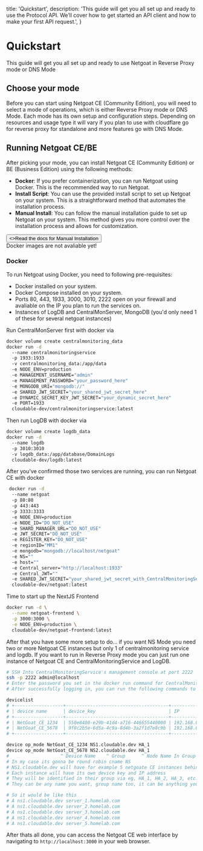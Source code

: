   title: 'Quickstart',
  description:
    'This guide will get you all set up and ready to use the Protocol API. We’ll cover how to get started an API client and how to make your first API request.',
}

# Quickstart

This guide will get you all set up and ready to use Netgoat in Reverse Proxy mode or DNS Mode

## Choose your mode

Before you can start using Netgoat CE (Community Edition), you will need to select a mode of operations, which is either Reverse Proxy mode or DNS Mode. Each mode has its own setup and configuration steps. Depending on resources and usage type it will vary if you plan to use with cloudflare go for reverse proxy for standalone and more features go with DNS Mode.

## Running Netgoat CE/BE

After picking your mode, you can install Netgoat CE (Community Edition) or BE (Business Edition) using the following methods:
- **Docker**: If you prefer containerization, you can run Netgoat using Docker. This is the recommended way to run Netgoat.
- **Install Script**: You can use the provided install script to set up Netgoat on your system. This is a straightforward method that automates the installation process.
- **Manual Install**: You can follow the manual installation guide to set up Netgoat on your system. This method gives you more control over the installation process and allows for customization.

<div className="not-prose">
  <Button href="/manual-install" variant="text" arrow="right">
    <>Read the docs for Manual Installation</>
  </Button>
</div>


<Note>
  Docker images are not avaliable yet!
</Note>

### Docker
To run Netgoat using Docker, you need to following pre-requisites:
- Docker installed on your system.
- Docker Compose installed on your system.
- Ports 80, 443, 1933, 3000, 3010, 2222 open on your firewall and avaliable on the IP you plan to run the services on.
- Instances of LogDB and CentralMonServer, MongoDB (you'd only need 1 of these for several netgoat instances)

Run CentralMonServer first with docker via 
```bash
docker volume create centralmonitoring_data
docker run -d 
  --name centralmonitoringservice 
  -p 1933:1933 
  -v centralmonitoring_data:/app/data 
  -e NODE_ENV=production
  -e MANAGEMENT_USERNAME="admin"
  -e MANAGEMENT_PASSWORD="your_password_here"
  -e MONGODB_URI="mongodb://" 
  -e SHARED_JWT_SECRET="your_shared_jwt_secret_here" 
  -e DYNAMIC_SECRET_KEY_JWT_SECRET="your_dynamic_secret_here" 
  -e PORT=1933 
  cloudable-dev/centralmonitoringservice:latest
```

Then run LogDB with docker via 
```bash
docker volume create logdb_data
docker run -d 
  --name logdb 
  -p 3010:3010 
  -v logdb_data:/app/database/DomainLogs 
  cloudable-dev/logdb:latest
```

After you've confirmed those two services are running, you can run Netgoat CE with docker
```bash
 docker run -d 
  --name netgoat 
  -p 80:80 
  -p 443:443 
  -p 3333:3333 
  -e NODE_ENV=production 
  -e NODE_ID="DO_NOT_USE" 
  -e SHARD_MANAGER_URL="DO_NOT_USE" 
  -e JWT_SECRET="DO_NOT_USE" 
  -e REGISTER_KEY="DO_NOT_USE" 
  -e regionID="MM1" 
  -e mongodb="mongodb://localhost/netgoat" 
  -e NS="" 
  -e host="" 
  -e Central_server="http://localhost:1933" 
  -e Central_JWT="" 
  -e SHARED_JWT_SECRET="your_shared_jwt_secret_with_CentralMonitoringService" 
  cloudable-dev/netgoat:latest
```

Time to start up the NextJS Frontend
```bash
docker run -d \
  --name netgoat-frontend \
  -p 3000:3000 \
  -e NODE_ENV=production \
  cloudable-dev/netgoat-frontend:latest
```

After that you have some more setup to do... if you want NS Mode you need two or more Netgoat CE instances but only 1 of centralmonitoring service and logdb. If you want to run in Reverse Proxy mode you can just run one instance of Netgoat CE and CentralMonitoringService and LogDB. 
```bash
# SSH Into CentralMonitoringService's management console at port 2222
ssh -p 2222 admin@localhost
# Enter the password you set in the docker run command for CentralMonitoringService (MANAGEMENT_PASSWORD)
# After successfully logging in, you can run the following commands to set up your Netgoat CE instance

devicelist 
# +------------------+--------------------------------------+--------------+----------------+
# | device name      | device_key                           | IP           | operation mode |
# +------------------+--------------------------------------+--------------+----------------+
# | NetGoat_CE_1234  | 550e8400-e29b-41d4-a716-446655440000 | 192.168.0.1  | Standalone     |
# | NetGoat_CE_5678  | 9f8c2b5e-6d5a-4c9a-8d4b-3a2f1d7e8c9b | 192.168.0.2  | Standalone     |
# +------------------+--------------------------------------+--------------+----------------+

device op_mode NetGoat_CE_1234 NS1.cloudable.dev HA_1
device op_mode NetGoat_CE_5678 NS2.cloudable.dev HA_1 
#                   ^ Device Name    ^ Group      ^ Node Name In Group
# In my case its gonna be round robin cname NS
# NS1.cloudable.dev will have for example 5 netgoate CE instances behind it
# Each instance will have its own device key and IP address
# They will be identified in their group via eg, HA_1, HA_2, HA_3, etc.
# They can be any name you want, group name too, it can be anything you want

# So it would be like this
# A ns1.cloudable.dev server_1.homelab.com
# A ns1.cloudable.dev server_2.homelab.com
# A ns1.cloudable.dev server_3.homelab.com
# A ns1.cloudable.dev server_4.homelab.com
# A ns1.cloudable.dev server_5.homelab.com
```

After thats all done, you can access the Netgoat CE web interface by navigating to `http://localhost:3000` in your web browser.